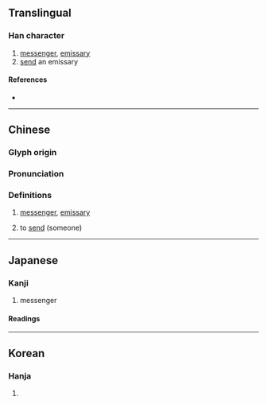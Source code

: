 {{character info/new}}
==Translingual==

===Han character===
{{Han char|rn=9|rad=人|as=05|sn=7|four=21249|canj=OMFJ|ids=⿰亻平}}

# [[messenger]], [[emissary]]
# [[send]] an emissary

====References====
* {{Han ref|kx=0097.090|dkj=00484|dj=0205.150|hdz=10131.060|uh=4F3B|ud=20283|bh=CA5B|bd=51803}}

----

==Chinese==
{{zh-forms}}

===Glyph origin===
{{Han etym}}

===Pronunciation===
{{zh-pron
|m=bēng
|c=ping4
|mc=y
|oc=y
|ma=
|cat=n,v
}}

===Definitions===
{{zh-hanzi}}

# {{lb|zh|literary}} [[messenger]], [[emissary]]
# {{lb|zh|literary}} to [[send]] (someone)

----

==Japanese==

===Kanji===
{{ja-kanji|grade=|rs=人05}}

# messenger

====Readings====
{{ja-readings
|goon=ひょう<ひやう
|kanon=ほう<はう
|kun=つかう<つかふ
}}

----

==Korean==

===Hanja===
{{ko-hanja|hangeul=팽|rv=paeng|mr=p'aeng}}

# {{rfdef|ko|sort=人05}}